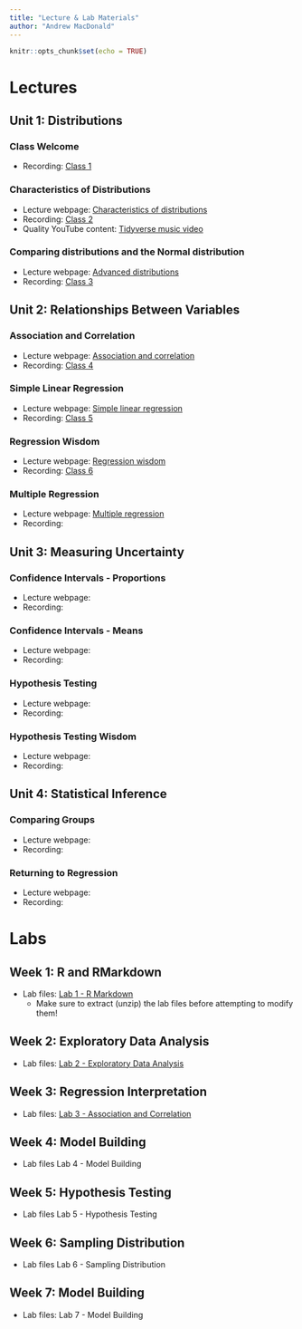 ```yaml
---
title: "Lecture & Lab Materials"
author: "Andrew MacDonald"
---
```


```r
knitr::opts_chunk$set(echo = TRUE)
```

# Lectures

## Unit 1: Distributions

### Class Welcome

* Recording: [Class 1](https://duke.zoom.us/rec/share/P63Iyay_3X-RQ1aixtu4xV0cYVllbvh8KyYrpqEY0sglGTBt7hFMOh2YeF6-5HNR.kNFMe07lvFiQW3Rb?startTime=1641811488000)

### Characteristics of Distributions

* Lecture webpage: [Characteristics of distributions](https://andrewm.shinyapps.io/spr2022distributions) 
* Recording: [Class 2](https://duke.zoom.us/rec/share/-ZCftywyQVABVGi3myZHE3S-Dry3RV-diMDomS2-m1V_m5tA2ibQms7zF-MSerBL.KA0UhVWsOAejLJSD?startTime=1641984674000)
* Quality YouTube content: [Tidyverse music video](https://www.youtube.com/watch?v=p8Py9C8iq2s&ab_channel=TheRaf)

### Comparing distributions and the Normal distribution

* Lecture webpage: [Advanced distributions](https://andrewm.shinyapps.io/spr2022advanceddistributions/)
* Recording: [Class 3](https://duke.zoom.us/rec/share/XxjQSOejfWjRibeiQTTljfoOd8okrgmiRRS9bVFzWlmtUsOwQEOwhZk1fTg1W0-e.ofozZZ1JiknM6TEq?startTime=1642416412000)

## Unit 2: Relationships Between Variables

### Association and Correlation

* Lecture webpage: [Association and correlation](https://andrewm.shinyapps.io/spr2022association/)
* Recording: [Class 4](https://duke.zoom.us/rec/share/AtrlFuAlWsJlcWkHJ_5E_ZCxqN9i5Ye7PMHLUxtGvMc4ISNK-P22lkgvavxBY5ok.-3wn3tFAcYr08WiE?startTime=1642589659000)

### Simple Linear Regression

* Lecture webpage: [Simple linear regression](https://andrewm.shinyapps.io/spr2022simpleregression/)
* Recording: [Class 5](https://duke.zoom.us/rec/share/47sjFFlJubTm5FDii_5RVt_nNiVf0auQjDTTwdeHRgn6qaApDkto-pD3cboQtXNG.xBapqGn3f1mYYf2H?startTime=1643021638000)

### Regression Wisdom

* Lecture webpage: [Regression wisdom](https://andrewm.shinyapps.io/spr2022regressionwisdom/)
* Recording: [Class 6](https://duke.zoom.us/rec/share/1lrWijzPrrS5BAh_saWi21jlAtw_9oIILSx-4x-uJU9P29r14gRhv36mIMnZNyNm.uyNTvSpHVBcdf58D?startTime=1643194206000)

### Multiple Regression

* Lecture webpage: [Multiple regression](https://andrewm.shinyapps.io/spr2022multipleregression/) 
* Recording: 

## Unit 3: Measuring Uncertainty

### Confidence Intervals - Proportions

* Lecture webpage: 
* Recording: 

### Confidence Intervals - Means

* Lecture webpage: 
* Recording: 

### Hypothesis Testing

* Lecture webpage: 
* Recording: 

### Hypothesis Testing Wisdom

* Lecture webpage: 
* Recording: 

## Unit 4: Statistical Inference

### Comparing Groups

* Lecture webpage: 
* Recording: 

### Returning to Regression

* Lecture webpage: 
* Recording: 

# Labs

## Week 1: R and RMarkdown

* Lab files: [Lab 1 - R Markdown](labs/wk1/lab1.zip)
  + Make sure to extract (unzip) the lab files before attempting to modify them!

## Week 2: Exploratory Data Analysis

* Lab files: [Lab 2 - Exploratory Data Analysis](labs/wk2/lab2.zip)

## Week 3: Regression Interpretation

* Lab files: [Lab 3 - Association and Correlation](labs/wk3/lab3.zip)

## Week 4: Model Building

* Lab files Lab 4 - Model Building

## Week 5: Hypothesis Testing

* Lab files Lab 5 - Hypothesis Testing

## Week 6: Sampling Distribution

* Lab files Lab 6 - Sampling Distribution

## Week 7: Model Building

* Lab files: Lab 7 - Model Building